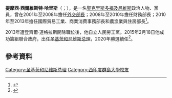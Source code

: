{{NoteTA
|G1=PoliticiansUK
|G2=People
|G3=Country
|1=zh-cn:蒂莫西;zh-hk:蒂莫西;zh-tw:提摩西;
}}
{{Expand language|en|time=2018-10-01T10:59:00+00:00}}
{{Infobox Officeholder
|name	          = 提摩西·哈里斯
|image            = TimothyHarris.jpg
|native_name      = ''Timothy Harris''
|native_name_lang = en
|honorific-suffix = 
|caption        = 
|office         = {{flag|Saint Kitts and Nevis}}第3任[[聖克里斯多福及尼維斯總理|總理]]
|monarch        = [[伊莉莎白二世|伊莉莎白二世]]
|governor_general = [[埃德蒙·威克姆·勞倫斯|埃德蒙·威克姆·勞倫斯]]<br>[[塔普利·西頓|塔普利·西頓]]
|term_start     = 2015年2月18日
|term_end       = 
|predecessor    = [[登齊爾·道格拉斯|登齊爾·道格拉斯]]
|successor      = 
|office1        = {{flag|Saint Kitts and Nevis}}財政部長
|primeminister1 = [[登齊爾·道格拉斯|登齊爾·道格拉斯]]
|term_start1    = 2008年10月2日
|term_end1      = 2010年2月
|predecessor1   = [[登齊爾·道格拉斯|登齊爾·道格拉斯]]
|successor1     = [[登齊爾·道格拉斯|登齊爾·道格拉斯]]
|office2        = {{flag|Saint Kitts and Nevis}}[[外交部_(聖克里斯多福及尼維斯)|外交部長]]
|primeminister2 = [[登齊爾·道格拉斯|登齊爾·道格拉斯]]
|term_start2    = 2001年8月10日
|term_end2      = 2008年1月25日
|predecessor2   = {{le|山姆·孔多爾|Sam Condor}}
|successor2     = [[登齊爾·道格拉斯|登齊爾·道格拉斯]]
|birth_date     = {{birth date and age|1964|12|6|df=y}}
|birth_place    = {{flagicon image|Flag of Saint Christopher-Nevis-Anguilla.svg}} [[聖克里斯多福-尼維斯-安圭拉|聖克里斯多福-尼維斯-安圭拉]][[塔伯納克爾|塔伯納克爾]]
|death_date     = 
|death_place    = 
|alma_mater     = [[西印度群岛大学|西印度群岛大学]]<br>[[麦吉尔大学|麦吉尔大学]]
|party          = [[圣基茨和尼维斯工党|圣基茨和尼维斯工党]]{{small|（2013年前）}}<br>{{le|人民勞工黨 (聖克里斯多福及尼維斯)|People's Labour Party (Saint Kitts and Nevis)|人民勞工黨}}{{small|（2013年－）}}
|otherparty     = 團結團隊{{small|（2013年－）}}
|nationality    = {{flag|Saint Kitts and Nevis}}
|profession     =
|spouse         = 
|children       = 
|residence      = 
}}

'''提摩西·西爾維斯特·哈里斯'''（{{lang-en|Timothy Sylvester Harris}}；{{bd|1964年|12月6日|}}），是一名[[聖克里斯多福及尼維斯|聖克里斯多福及尼維斯]]政治人物、{{le|人民勞工黨 (聖克里斯多福及尼維斯)|People's Labour Party (Saint Kitts and Nevis)|人民勞工黨}}黨員，曾在2001年至2008年擔任[[外交部_(聖克里斯多福及尼維斯)|外交部長]]；2008年至2010年擔任財務部長；2010年至2013年擔任國際貿易工業、商業消費事務部長和農漁業與住房部長<ref>{{Cite web |url=http://www.cuopm.com/?p=5781 |title=Prime Minister dismisses Minister Harris |access-date=2016-08-10 |archive-date=2015-02-20 |archive-url=https://web.archive.org/web/20150220225842/http://www.cuopm.com/?p=5781 |dead-url=no }}</ref>。

2013年遭登齊爾·道格拉斯開除職位後，他自立人民勞工黨。2015年2月18日他成功籌組聯合政府，出任[[圣基茨和尼维斯总理|圣基茨和尼维斯总理]]，2020年勝選續任<ref>{{Cite web |url=http://www.caribjournal.com/2015/02/19/st-kitts-and-nevis-swears-in-timothy-harris-as-new-prime-minister/ |title=St Kitts and Nevis Swears In Timothy Harris as New Prime Minister |access-date=2016-08-10 |archive-date=2020-08-13 |archive-url=https://web.archive.org/web/20200813201749/https://www.caribjournal.com/2015/02/19/st-kitts-and-nevis-swears-in-timothy-harris-as-new-prime-minister/ |dead-url=no }}</ref>。

==參考資料==
{{reflist}}

{{s-start}}
{{s-off}}
{{s-bef|before=[[登齊爾·道格拉斯|登齊爾·道格拉斯]]}}
{{s-ttl|title=[[圣基茨和尼维斯总理|圣基茨和尼维斯总理]]|years=2015年－}}
{{s-inc}}
{{s-end}}

{{英联邦政府首脑}}
{{君主制國家政府首腦}}

{{Authority control}}
{{DEFAULTSORT:Harris, Timothy}}

[[Category:圣基茨和尼维斯总理|Category:圣基茨和尼维斯总理]]
[[Category:西印度群島大學校友|Category:西印度群島大學校友]]